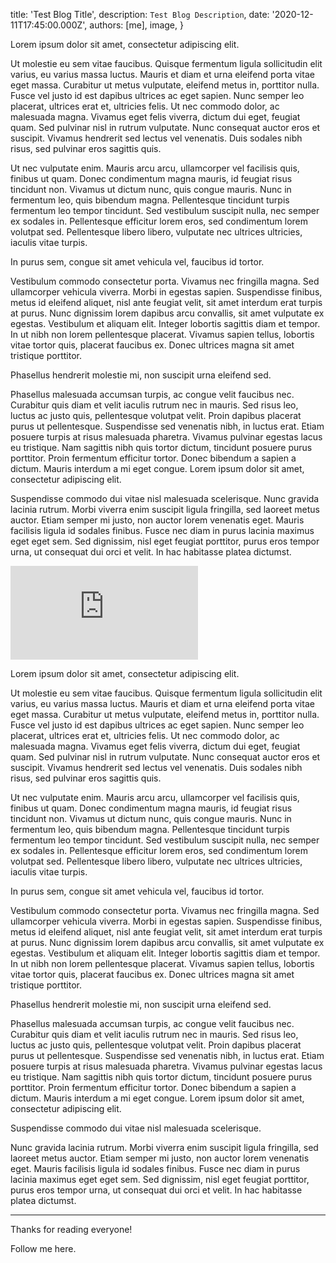 
  title: 'Test Blog Title',
  description: `Test Blog Description`,
  date: '2020-12-11T17:45:00.000Z',
  authors: [me],
  image,
}

Lorem ipsum dolor sit amet, consectetur adipiscing elit. 

Ut molestie eu sem vitae faucibus. Quisque fermentum ligula sollicitudin elit varius, eu varius massa luctus. Mauris et diam et urna eleifend porta vitae eget massa. Curabitur ut metus vulputate, eleifend metus in, porttitor nulla. Fusce vel justo id est dapibus ultrices ac eget sapien. Nunc semper leo placerat, ultrices erat et, ultricies felis. Ut nec commodo dolor, ac malesuada magna. Vivamus eget felis viverra, dictum dui eget, feugiat quam. Sed pulvinar nisl in rutrum vulputate. Nunc consequat auctor eros et suscipit. Vivamus hendrerit sed lectus vel venenatis. Duis sodales nibh risus, sed pulvinar eros sagittis quis.

<!--more-->

Ut nec vulputate enim. Mauris arcu arcu, ullamcorper vel facilisis quis, finibus ut quam. Donec condimentum magna mauris, id feugiat risus tincidunt non. Vivamus ut dictum nunc, quis congue mauris. Nunc in fermentum leo, quis bibendum magna. Pellentesque tincidunt turpis fermentum leo tempor tincidunt. Sed vestibulum suscipit nulla, nec semper ex sodales in. Pellentesque efficitur lorem eros, sed condimentum lorem volutpat sed. Pellentesque libero libero, vulputate nec ultrices ultricies, iaculis vitae turpis.

In purus sem, congue sit amet vehicula vel, faucibus id tortor. 

Vestibulum commodo consectetur porta. Vivamus nec fringilla magna. Sed ullamcorper vehicula viverra. Morbi in egestas sapien. Suspendisse finibus, metus id eleifend aliquet, nisl ante feugiat velit, sit amet interdum erat turpis at purus. Nunc dignissim lorem dapibus arcu convallis, sit amet vulputate ex egestas. Vestibulum et aliquam elit. Integer lobortis sagittis diam et tempor. In ut nibh non lorem pellentesque placerat. Vivamus sapien tellus, lobortis vitae tortor quis, placerat faucibus ex. Donec ultrices magna sit amet tristique porttitor.

Phasellus hendrerit molestie mi, non suscipit urna eleifend sed. 

Phasellus malesuada accumsan turpis, ac congue velit faucibus nec. Curabitur quis diam et velit iaculis rutrum nec in mauris. Sed risus leo, luctus ac justo quis, pellentesque volutpat velit. Proin dapibus placerat purus ut pellentesque. Suspendisse sed venenatis nibh, in luctus erat. Etiam posuere turpis at risus malesuada pharetra. Vivamus pulvinar egestas lacus eu tristique. Nam sagittis nibh quis tortor dictum, tincidunt posuere purus porttitor. Proin fermentum efficitur tortor. Donec bibendum a sapien a dictum. Mauris interdum a mi eget congue. Lorem ipsum dolor sit amet, consectetur adipiscing elit.

Suspendisse commodo dui vitae nisl malesuada scelerisque. Nunc gravida lacinia rutrum. Morbi viverra enim suscipit ligula fringilla, sed laoreet metus auctor. Etiam semper mi justo, non auctor lorem venenatis eget. Mauris facilisis ligula id sodales finibus. Fusce nec diam in purus lacinia maximus eget eget sem. Sed dignissim, nisl eget feugiat porttitor, purus eros tempor urna, ut consequat dui orci et velit. In hac habitasse platea dictumst.



<div className="relative" style={{ paddingBottom: '56.25%' }}>
  <iframe
    className="absolute inset-0 h-full w-full"
    src="https://www.youtube.com/embed/SwQhKFMxmDY?list=PLCutmH7NNaygZv6JTlCIHjawADOAsjFmF&t=1606"
    frameBorder="0"
    allow="accelerometer; autoplay; clipboard-write; encrypted-media; gyroscope; picture-in-picture"
    allowFullScreen
  ></iframe>
</div>

Lorem ipsum dolor sit amet, consectetur adipiscing elit. 

Ut molestie eu sem vitae faucibus. Quisque fermentum ligula sollicitudin elit varius, eu varius massa luctus. Mauris et diam et urna eleifend porta vitae eget massa. Curabitur ut metus vulputate, eleifend metus in, porttitor nulla. Fusce vel justo id est dapibus ultrices ac eget sapien. Nunc semper leo placerat, ultrices erat et, ultricies felis. Ut nec commodo dolor, ac malesuada magna. Vivamus eget felis viverra, dictum dui eget, feugiat quam. Sed pulvinar nisl in rutrum vulputate. Nunc consequat auctor eros et suscipit. Vivamus hendrerit sed lectus vel venenatis. Duis sodales nibh risus, sed pulvinar eros sagittis quis.

Ut nec vulputate enim. Mauris arcu arcu, ullamcorper vel facilisis quis, finibus ut quam. Donec condimentum magna mauris, id feugiat risus tincidunt non. Vivamus ut dictum nunc, quis congue mauris. Nunc in fermentum leo, quis bibendum magna. Pellentesque tincidunt turpis fermentum leo tempor tincidunt. Sed vestibulum suscipit nulla, nec semper ex sodales in. Pellentesque efficitur lorem eros, sed condimentum lorem volutpat sed. Pellentesque libero libero, vulputate nec ultrices ultricies, iaculis vitae turpis.

In purus sem, congue sit amet vehicula vel, faucibus id tortor. 

Vestibulum commodo consectetur porta. Vivamus nec fringilla magna. Sed ullamcorper vehicula viverra. Morbi in egestas sapien. Suspendisse finibus, metus id eleifend aliquet, nisl ante feugiat velit, sit amet interdum erat turpis at purus. Nunc dignissim lorem dapibus arcu convallis, sit amet vulputate ex egestas. Vestibulum et aliquam elit. Integer lobortis sagittis diam et tempor. In ut nibh non lorem pellentesque placerat. Vivamus sapien tellus, lobortis vitae tortor quis, placerat faucibus ex. Donec ultrices magna sit amet tristique porttitor.

Phasellus hendrerit molestie mi, non suscipit urna eleifend sed. 

Phasellus malesuada accumsan turpis, ac congue velit faucibus nec. Curabitur quis diam et velit iaculis rutrum nec in mauris. Sed risus leo, luctus ac justo quis, pellentesque volutpat velit. Proin dapibus placerat purus ut pellentesque. Suspendisse sed venenatis nibh, in luctus erat. Etiam posuere turpis at risus malesuada pharetra. Vivamus pulvinar egestas lacus eu tristique. Nam sagittis nibh quis tortor dictum, tincidunt posuere purus porttitor. Proin fermentum efficitur tortor. Donec bibendum a sapien a dictum. Mauris interdum a mi eget congue. Lorem ipsum dolor sit amet, consectetur adipiscing elit.

Suspendisse commodo dui vitae nisl malesuada scelerisque. 

Nunc gravida lacinia rutrum. Morbi viverra enim suscipit ligula fringilla, sed laoreet metus auctor. Etiam semper mi justo, non auctor lorem venenatis eget. Mauris facilisis ligula id sodales finibus. Fusce nec diam in purus lacinia maximus eget eget sem. Sed dignissim, nisl eget feugiat porttitor, purus eros tempor urna, ut consequat dui orci et velit. In hac habitasse platea dictumst.

---

Thanks for reading everyone!

Follow me here.
